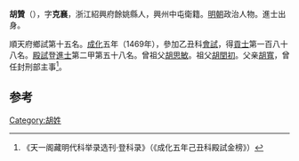 '''胡贊'''（{{bd|1433年||？}}），字'''克襄'''，浙江紹興府餘姚縣人，興州中屯衛籍。[[明朝|明朝]]政治人物。進士出身。

順天府鄉試第十五名。[[成化|成化]]五年（1469年），參加乙丑科[[會試|會試]]，得[[貢士|貢士]]第一百八十八名。[[殿試|殿試]]登[[進士|進士]]第二甲第五十八名。曾祖父[[胡思敏|胡思敏]]。祖父[[胡閏初|胡閏初]]。父亲[[胡寬|胡寬]]，曾任封刑部主事<ref>《天一阁藏明代科举录选刊·登科录》（《成化五年己丑科殿試金榜》）</ref>。

==参考==
{{reflist}}
{{明朝人物小作品}}
{{成化五年己丑科殿試金榜}}

[[Category:胡姓|Category:胡姓]]